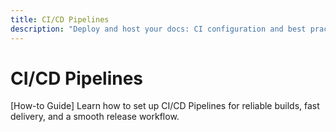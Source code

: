 ```yaml
---
title: CI/CD Pipelines
description: "Deploy and host your docs: CI configuration and best practices."
---
```


# CI/CD Pipelines

[How-to Guide] Learn how to set up CI/CD Pipelines for reliable builds, fast delivery, and a smooth release workflow.
